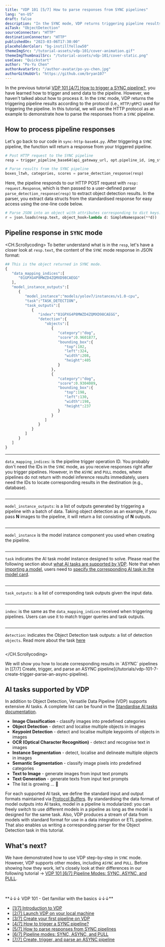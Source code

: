 ```yaml
---
title: "VDP 101 [5/7] How to parse responses from SYNC pipelines"
lang: "en-US"
draft: false
description: "In the SYNC mode, VDP returns triggering pipeline results immediately. In this tutorial, we will use the HTTP protocol to demonstrate how to parse the responses from VDP for analysis."
aiTask: "ObjectDetection"
sourceConnector: "HTTP"
destinationConnector: "HTTP"
publishedOn: "2023-03-06T17:30:00"
placeholderColor: "bg-instillYellow50"
themeImgSrc: "/tutorial-assets/vdp-101/cover-animation.gif"
themeImgThumbnailSrc: "/tutorial-assets/vdp-101/cover-static.png"
useCase: "Quickstart"
author: "Po-Yu Chen"
authorAvatarSrc: "/author-avatar/po-yu-chen.jpg"
authorGitHubUrl: "https://github.com/bryan107"
---
```


In the previous tutorial [VDP 101 [4/7] How to trigger a SYNC pipeline?](/tutorials/vdp-101-4-how-to-trigger-a-sync-pipeline), you have learned how to trigger and send data to the pipeline. However, we haven't talked about how to process it.
In the `SYNC` mode, VDP returns the triggering pipeline results according to the protocol (i.e., `HTTP/gRPC`) used for triggering the pipeline. In this tutorial, we will use the HTTP protocol as an example to demonstrate how to parse the responses from a `SYNC` pipeline.

## How to process pipeline responses

Let's go back to our code in `sync-http-base64.py`. After triggering a `SYNC` pipeline, the function will return a response from your triggered pipeline.

```python
# Post HTTP request to the SYNC pipeline
resp = trigger_pipeline_base64(api_gateway_url, opt.pipeline_id, img_string)

# Parse results from the SYNC pipeline
boxes_ltwh, categories, scores = parse_detection_response(resp)
```

Here, the pipeline responds to our HTTP POST request with `resp: request.Response`, which is then passed to a user-defined parser `parse_detection_response(resp)` to extract object detection results.
In the parser, you extract data structs from the standardised response for easy access using the one-line code below.

```python
# Parse JSON into an object with attributes corresponding to dict keys.
r = json.loads(resp.text, object_hook=lambda d: SimpleNamespace(**d))
```

## Pipeline response in `SYNC` mode

<CH.Scrollycoding>
To better understand what is in the `resp`, let's have a closer look at `resp.text`, the content of the `SYNC` mode response in JSON format:

```python
## This is the object returned in SYNC mode.
{
   "data_mapping_indices":[
      "01GPXG4P8MWZD4ZQMXD98CAEGG"
   ],
   "model_instance_outputs":[
      {
         "model_instance":"models/yolov7/instances/v1.0-cpu",
         "task":"TASK_DETECTION",
         "task_outputs":[
            {
               "index":"01GPXG4P8MWZD4ZQMXD98CAEGG",
               "detection":{
                  "objects":[
                     {
                        "category":"dog",
                        "score":0.9601877,
                        "bounding_box":{
                           "top":102,
                           "left":324,
                           "width":208,
                           "height":405
                        }
                     },
                     {
                        "category":"dog",
                        "score":0.9304089,
                        "bounding_box":{
                           "top":198,
                           "left":130,
                           "width":198,
                           "height":237
                        }
                     }
                  ]
               }
            }
         ]
      }
   ]
}
```

---

`data_mapping_indices`: is the pipeline trigger operation ID. You probably don't need the IDs in the `SYNC` mode, as you receive responses right after you trigger pipelines.
However, in the `ASYNC` and `PULL` modes, where pipelines do not return with model inference results immediately, users need the IDs to locate corresponding results in the destination (e.g., database).

```shellscript focus=3:5

```

---

`model_instance_outputs`: is a list of outputs generated by triggering a pipeline with a batch of data.
Taking object detection as an example, if you pass **N** images to the pipeline, it will return a list consisting of **N** outputs.

```shellscript focus=6:7

```

---

`model_instance` is the model instance component you used when creating the pipeline.

```shellscript focus=8:8

```

---

`task` indicates the AI task model instance designed to solve. Please read the following section about [what AI tasks are supported by VDP](#ai-tasks-supported-by-vdp).
Note that when [importing a model](https://www.instill.tech/docs/import-models/overview), users need to [specify the corresponding AI task in the model card](/docs/prepare-models/model-card).

```shellscript focus=9:9

```

---

`task_outputs`: is a list of corresponding task outputs given the input data.

```shellscript focus=10:11

```

---

`index`: is the same as the `data_mapping_indices` received when triggering pipelines. Users can use it to match trigger queries and task outputs.

```shellscript focus=12:12

```

---

`detection`: indicates the Object Detection task outputs: a list of detection `objects`. Read more about the task [here](/docs/core-concepts/ai-task#object-detection)

```shellscript focus=13:35

```

</CH.Scrollycoding>

<InfoBlock type="info" title="info">
  We will show you how to locate corresponding results in `ASYNC` pipelines in
  [[7/7] Create, trigger, and parse an ASYNC
  pipeline](/tutorials/vdp-101-7-create-trigger-parse-an-async-pipeline).
</InfoBlock>

## AI tasks supported by VDP

In addition to Object Detection, Versatile Data Pipeline (VDP) supports extensive AI tasks. A complete list can be found in the [Standardise AI tasks documentation](https://www.instill.tech/docs/core-concepts/ai-task).

- **Image Classification** - classify images into predefined categories
- **Object Detection** - detect and localise multiple objects in images
- **Keypoint Detection** - detect and localise multiple keypoints of objects in images
- **OCR (Optical Character Recognition)** - detect and recognise text in images
- **Instance Segmentation** - detect, localise and delineate multiple objects in images
- **Semantic Segmentation** - classify image pixels into predefined categories
- **Text to Image** - generate images from input text prompts
- **Text Generation** - generate texts from input text prompts
- The list is growing ... 🌱

For each supported AI task, we define the standard input and output formats maintained via [Protocol Buffers](https://github.com/instill-ai/protobufs/tree/main/vdp/model/v1alpha). By standardising the data format of model outputs into AI tasks, model in a pipeline is modularized: you can freely switch to use different models in a pipeline as long as the model is designed for the same task.
Also, VDP produces a stream of data from models with standard format for use in a data integration or ETL pipeline. That also enables us writing a corresponding parser for the Object Detection task in this tutorial.

## What's next?

We have demonstrated how to use VDP step-by-step in `SYNC` mode. However, VDP supports other modes, including `ASYNC` and `PULL`. Before showing how they work, let's closely look at their differences in our following tutorial → [VDP 101 [6/7] Pipeline Modes: SYNC, ASYNC, and PULL](/tutorials/vdp-101-6-pipeline-modes).

<br />
<br />
**↓↓↓ VDP 101 - Get familiar with the basics ↓↓↓**

- [[1/7] Introduction to VDP](/tutorials/vdp-101-1-introduction)
- [[2/7] Launch VDP on your local machine](/tutorials/vdp-101-2-quickstart)
- [[3/7] Create your first pipeline on VDP](/tutorials/vdp-101-3-create-your-first-pipeline)
- [[4/7] How to trigger a SYNC pipeline?](/tutorials/vdp-101-4-how-to-trigger-a-sync-pipeline)
- [[5/7] How to parse responses from SYNC pipelines](/tutorials/vdp-101-5-how-to-parse-vdp-responses)
- [[6/7] Pipeline modes: SYNC, ASYNC, and PULL](/tutorials/vdp-101-6-pipeline-modes)
- [[7/7] Create, trigger, and parse an ASYNC pipeline](/tutorials/vdp-101-7-create-trigger-parse-an-async-pipeline)

